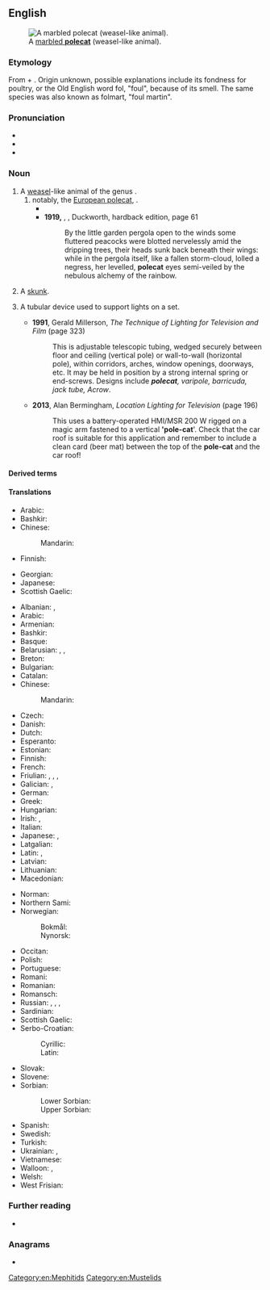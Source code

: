 ==English==
[[Image:Marbled polecat.jpg|thumb|right|A [[marbled polecat|marbled '''polecat''']] (weasel-like animal).]]

===Etymology===
From {{der|en|frm|pole|t=hen}} + {{m|en|cat}}. Origin unknown, possible explanations include its fondness for poultry, or the Old English word fol, "foul", because of its smell. The same species was also known as folmart, "foul martin".

===Pronunciation===
* {{IPA|en|/ˈpəʊlkæt/}}
* {{audio|en|LL-Q1860 (eng)-Vealhurl-polecat.wav|Audio (RP)}}
* {{rhymes|en|əʊlkæt|s=2}}

===Noun===
{{en-noun}}

# A [[weasel]]-like animal of the genus {{m|mul|Mustela}}.
## notably, the [[European polecat]], {{m|mul|Mustela putorius}}.
##* {{quote-book|en|year=1837| year_published= 1977 |page=237|title= {{w|Mauprat}} |author= {{w|George Sand}}|trans=Stanley Young|publisher=Cassandra Editions|url= https://books.google.co.nz/books?id=NTTeAwAAQBAJ |isbn= 9780897338677 |passage= For a long time the dormouse and '''polecat''' had seemed to him overfeeble enemies for his restless valour, even as the granary floor seemed to afford too narrow a field. Every day he read the papers of the previous day in the servants' hall of the houses he visited, and it appeared to him that this war in America, which was hailed as the awakening of the spirit of liberty and justice in the New World, ought to produce a revolution in France.}}
##* '''1919,''' {{w|Ronald Firbank}}, ''{{w|Valmouth}}'', Duckworth, hardback edition, page 61
##*: By the little garden pergola open to the winds some fluttered peacocks were blotted nervelessly amid the dripping trees, their heads sunk back beneath their wings: while in the pergola itself, like a fallen storm-cloud, lolled a negress, her levelled, '''polecat''' eyes semi-veiled by the nebulous alchemy of the rainbow.
##: {{syn|en|fitch|foumart}}
# {{lb|en|US|dialects|including|Appalachian}} A [[skunk]].
# {{lb|en|television}} A tubular device used to support lights on a set.
#* '''1991''', Gerald Millerson, ''The Technique of Lighting for Television and Film'' (page 323)
#*: This is adjustable telescopic tubing, wedged securely between floor and ceiling (vertical pole) or wall-to-wall (horizontal pole), within corridors, arches, window openings, doorways, etc. It may be held in position by a strong internal spring or end-screws. Designs include '''''polecat''', varipole, barricuda, jack tube, Acrow''.
#* '''2013''', Alan Bermingham, ''Location Lighting for Television'' (page 196)
#*: This uses a battery-operated HMI/MSR 200 W rigged on a magic arm fastened to a vertical ''''pole-cat''''. Check that the car roof is suitable for this application and remember to include a clean card (beer mat) between the top of the '''pole-cat''' and the car roof!

====Derived terms====
{{der4|en
|{{l|en|marbled polecat}}
|{{vern|steppe polecat}}
|{{vern|striped polecat}}
|{{l|en|European polecat}}
}}

====Translations====
{{trans-top|weasel of the genus ''Mustela''}}
* Arabic: {{t|ar|نِمْس|m}}
* Bashkir: {{t|ba|көҙән}}
* Chinese:
*: Mandarin: {{t-needed|cmn}}
* Finnish: {{t+|fi|kärppä}}
{{trans-mid}}
* Georgian: {{t|ka|ქრცვინი}}
* Japanese: {{t-needed|ja}}
* Scottish Gaelic: {{t|gd|feocallan|m}}
{{trans-bottom}}

{{trans-top|''Mustela putorius''}}
* Albanian: {{t|sq|bundër|f}}, {{t+|sq|qelbës|m}}
* Arabic: {{t|ar|نِمْس|m}}
* Armenian: {{t+|hy|ժանտաքիս}}
* Bashkir: {{t|ba|көҙән}}
* Basque: {{t|eu|ipurtats}}
* Belarusian: {{t|be|тхор лясны́|m}}, {{t|be|тхор чо́рны|m}}, {{t|be|тхор|m}}
* Breton: {{t|br|pudask|m}}
* Bulgarian: {{t+|bg|прът|m}}
* Catalan: {{t+|ca|turó|m}}
* Chinese:
*: Mandarin: {{t+|cmn|艾虎|tr=àihǔ}}
* Czech: {{t+|cs|tchoř|m}}
* Danish: {{t|da|ilder|c}}
* Dutch: {{t+|nl|bunzing|m}}
* Esperanto: {{t|eo|putoro}}
* Estonian: {{t|et|tuhkur}}
* Finnish: {{t+|fi|hilleri}}
* French: {{t+|fr|putois|m}}
* Friulian: {{t|fur|puçul|?}}, {{t|fur|pufe|?}}, {{t|fur|pudîs|?}}, {{t|fur|spuç|?}}
* Galician: {{t+|gl|tourón|m}}, {{t+|gl|furón|m}}
* German: {{t+|de|Iltis|m}}
* Greek: {{t|el|βρωμοκούναβο|n}}
* Hungarian: {{t+|hu|görény}}
* Irish: {{t|ga|cat coille|m}}, {{t|ga|toghán|m}}
* Italian: {{t+|it|puzzola|f}}
* Japanese: {{t|ja|ケナガイタチ|tr=kenagaitachi}}, {{t|ja|ヨーロッパケナガイタチ|tr=Yōroppa kenagaitachi}}
* Latgalian: {{t|ltg|saskys|m}}
* Latin: {{t+|la|mustella|f}}, {{t|la|putorius|m}}
* Latvian: {{t|lv|sesks|?}}
* Lithuanian: {{t+|lt|šeškas|?}}
* Macedonian: {{t|mk|обичен твор|m}}
{{trans-mid}}
* Norman: {{t|nrf|putouais|m}} {{q|Jersey}}
* Northern Sami: {{t-check|se|čáhppesbuoidda}}<!--was labeled simply Sami, I assume it's Northern-->
* Norwegian:
*: Bokmål: {{t|nb|ilder|m}}
*: Nynorsk: {{t|nn|ilder|m}}
* Occitan: {{t|oc|catpudre|m}}
* Polish: {{t+|pl|tchórz|m}}
* Portuguese: {{t+|pt|toirão|m}}
* Romani: {{t|rom|mutsa-kandini|f}}
* Romanian: {{t+|ro|dihor|m}}
* Romansch: {{t|rm|telpi|m}}
* Russian: {{t+|ru|хорёк|m}}, {{t+|ru|хорь|m}}, {{t|ru|хорь чёрный|m}}, {{t|ru|хорь лесно́й|m}}
* Sardinian: {{t|sc|pùtzola|?}}
* Scottish Gaelic: {{t|gd|feocallan-Eòrpach|m}}
* Serbo-Croatian:
*: Cyrillic: {{t|sh|тво̑р|m}}
*: Latin: {{t+|sh|tvȏr|m}}
* Slovak: {{t|sk|tchor obyčajný|?}}
* Slovene: {{t+|sl|dihur|m}}
* Sorbian:
*: Lower Sorbian: {{t|dsb|twóŕ|m}}
*: Upper Sorbian: {{t|hsb|tchór|m}}
* Spanish: {{t|es|turón|m}}
* Swedish: {{t+|sv|iller|?}}
* Turkish: {{t+|tr|kokarca}}
* Ukrainian: {{t|uk|тхір лісови́й|m}}, {{t|uk|тхір чо́рний|m}}
* Vietnamese: {{t+|vi|triết}}
* Walloon: {{t+|wa|vexhåd|?}}, {{t+|wa|vexhoes|m}}
* Welsh: {{t|cy|ffwlbart|m}}
* West Frisian: {{t|fy|murd|?}}
{{trans-bottom}}

{{trans-see|skunk}}

===Further reading===
* {{pedia}}

===Anagrams===
* {{anagrams|en|a=acelopt|colpate|pot lace}}

[[Category:en:Mephitids]]
[[Category:en:Mustelids]]